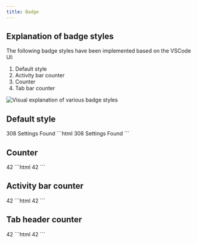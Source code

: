 ```yaml
---
title: Badge
---
```



<Imports />
<PageSwitcher />

## Explanation of badge styles

The following badge styles have been implemented based on the VSCode UI:

1. Default style
2. Activity bar counter
3. Counter
4. Tab bar counter

<Image
  src={badgeTypes}
  alt="Visual explanation of various badge styles"
/>

## Default style

<Demo>
  <vscode-badge>308 Settings Found</vscode-badge>
  <Fragment slot="html">
    ```html
    <vscode-badge>308 Settings Found</vscode-badge>
    ```
  </Fragment>
</Demo>

## Counter

<Demo>
  <vscode-badge variant="counter">42</vscode-badge>
  <Fragment slot="html">
    ```html
    <vscode-badge variant="counter">42</vscode-badge>
    ```
  </Fragment>
</Demo>

## Activity bar counter

<Demo>
  <vscode-badge variant="activity-bar-counter">42</vscode-badge>
  <Fragment slot="html">
    ```html
    <vscode-badge variant="activity-bar-counter">42</vscode-badge>
    ```
  </Fragment>
</Demo>

## Tab header counter

<Demo>
  <vscode-badge variant="tab-header-counter">42</vscode-badge>
  <Fragment slot="html">
    ```html
    <vscode-badge variant="tab-header-counter">42</vscode-badge>
    ```
  </Fragment>
</Demo>
